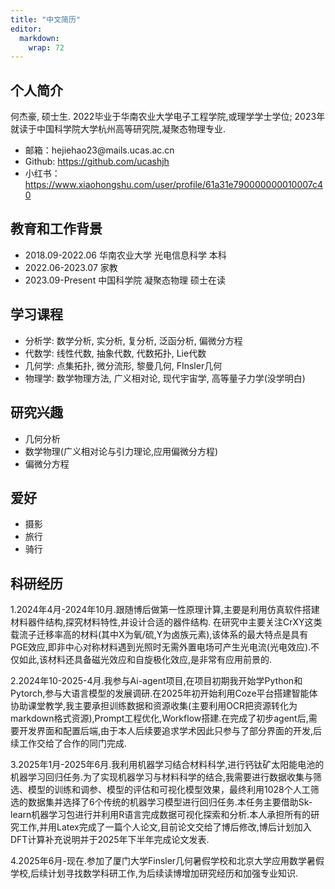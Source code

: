 ```yaml
---
title: "中文简历"
editor: 
  markdown: 
    wrap: 72
---
```


## 个人简介

何杰豪, 硕士生. 2022毕业于华南农业大学电子工程学院,或理学学士学位; 2023年就读于中国科学院大学杭州高等研究院,凝聚态物理专业.

- 邮箱：hejiehao23@mails.ucas.ac.cn
- Github: <https://github.com/ucashjh>
- 小红书：<https://www.xiaohongshu.com/user/profile/61a31e790000000010007c40>

## 教育和工作背景
- 2018.09-2022.06 华南农业大学 光电信息科学 本科
- 2022.06-2023.07 家教
- 2023.09-Present 中国科学院 凝聚态物理 硕士在读


## 学习课程
- 分析学: 数学分析, 实分析, 复分析, 泛函分析, 偏微分方程
- 代数学: 线性代数, 抽象代数, 代数拓扑, Lie代数
- 几何学: 点集拓扑, 微分流形, 黎曼几何, FInsler几何
- 物理学: 数学物理方法, 广义相对论, 现代宇宙学, 高等量子力学(没学明白)


## 研究兴趣

- 几何分析
- 数学物理(广义相对论与引力理论,应用偏微分方程)
- 偏微分方程


## 爱好

- 摄影
- 旅行
- 骑行





## 科研经历
1.2024年4月-2024年10月.跟随博后做第一性原理计算,主要是利用仿真软件搭建材料器件结构,探究材料特性,并设计合适的器件结构. 在研究中主要关注CrXY这类载流子迁移率高的材料(其中X为氧/硫,Y为卤族元素),该体系的最大特点是具有PGE效应,即非中心对称材料遇到光照时无需外置电场可产生光电流(光电效应).不仅如此,该材料还具备磁光效应和自旋极化效应,是非常有应用前景的.

2.2024年10-2025-4月.我参与Ai-agent项目,在项目初期我开始学Python和Pytorch,参与大语言模型的发展调研.在2025年初开始利用Coze平台搭建智能体协助课堂教学,我主要承担训练数据和资源收集(主要利用OCR把资源转化为markdown格式资源),Prompt工程优化,Workflow搭建.在完成了初步agent后,需要开发界面和配置后端,由于本人后续要追求学术因此只参与了部分界面的开发,后续工作交给了合作的同门完成.

3.2025年1月-2025年6月.我利用机器学习结合材料科学,进行钙钛矿太阳能电池的机器学习回归任务.为了实现机器学习与材料科学的结合,我需要进行数据收集与筛选、模型的训练和调参、模型的评估和可视化模型效果，最终利用1028个人工筛选的数据集并选择了6个传统的机器学习模型进行回归任务.本任务主要借助Sk-learn机器学习包进行并利用R语言完成数据可视化探索和分析.本人承担所有的研究工作,并用Latex完成了一篇个人论文,目前论文交给了博后修改,博后计划加入DFT计算补充说明并于2025年下半年完成论文发表.

4.2025年6月-现在.参加了厦门大学Finsler几何暑假学校和北京大学应用数学暑假学校,后续计划寻找数学科研工作,为后续读博增加研究经历和加强专业知识.
